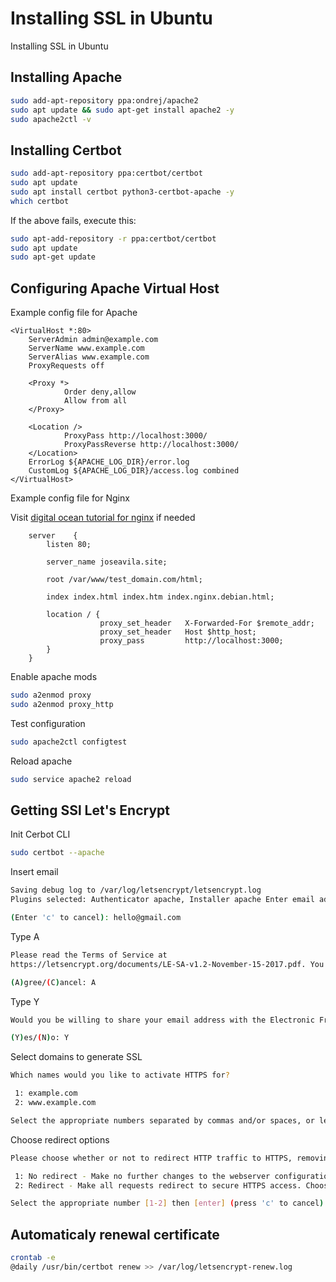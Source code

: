 # Installing SSL in Ubuntu

Installing SSL in Ubuntu

## Installing Apache

```bash
sudo add-apt-repository ppa:ondrej/apache2
sudo apt update && sudo apt-get install apache2 -y
sudo apache2ctl -v
```

## Installing Certbot

```bash
sudo add-apt-repository ppa:certbot/certbot
sudo apt update
sudo apt install certbot python3-certbot-apache -y
which certbot
```

If the above fails, execute this:

```bash
sudo apt-add-repository -r ppa:certbot/certbot
sudo apt update
sudo apt-get update
```

## Configuring Apache Virtual Host

Example config file for Apache

```plaintext
<VirtualHost *:80>
    ServerAdmin admin@example.com
    ServerName www.example.com
    ServerAlias www.example.com
    ProxyRequests off

    <Proxy *>
            Order deny,allow
            Allow from all
    </Proxy>

    <Location />
            ProxyPass http://localhost:3000/
            ProxyPassReverse http://localhost:3000/
    </Location>
    ErrorLog ${APACHE_LOG_DIR}/error.log
    CustomLog ${APACHE_LOG_DIR}/access.log combined
</VirtualHost>
```

Example config file for Nginx

Visit [digital ocean tutorial for nginx](https://www.digitalocean.com/community/tutorials/how-to-secure-nginx-with-let-s-encrypt-on-ubuntu-20-04) if needed

```plaintext
    server    {
        listen 80;

        server_name joseavila.site;

        root /var/www/test_domain.com/html;

        index index.html index.htm index.nginx.debian.html;

        location / {
                    proxy_set_header   X-Forwarded-For $remote_addr;
                    proxy_set_header   Host $http_host;
                    proxy_pass         http://localhost:3000;
        }
    }
```

Enable apache mods

```bash
sudo a2enmod proxy
sudo a2enmod proxy_http
```

Test configuration

```bash
sudo apache2ctl configtest
```

Reload apache

```bash
sudo service apache2 reload
```

## Getting SSl Let's Encrypt

Init Cerbot CLI

```bash
sudo certbot --apache
```

Insert email

```bash
Saving debug log to /var/log/letsencrypt/letsencrypt.log
Plugins selected: Authenticator apache, Installer apache Enter email address (used for urgent renewal and security notices)

(Enter 'c' to cancel): hello@gmail.com
```

Type A

```bash
Please read the Terms of Service at
https://letsencrypt.org/documents/LE-SA-v1.2-November-15-2017.pdf. You must agree in order to register with the ACME server at https://acme-v02.api.letsencrypt.org/directory

(A)gree/(C)ancel: A
```

Type Y

```bash
Would you be willing to share your email address with the Electronic Frontier Foundation, a founding partner of the Let's Encrypt project and the non-profit organization that develops Certbot? We'd like to send you email about our work encrypting the web, EFF news, campaigns, and ways to support digital freedom.

(Y)es/(N)o: Y
```

Select domains to generate SSL

```bash
Which names would you like to activate HTTPS for?

 1: example.com
 2: www.example.com

Select the appropriate numbers separated by commas and/or spaces, or leave input blank to select all options shown (Enter 'c' to cancel):
```

Choose redirect options

```bash
Please choose whether or not to redirect HTTP traffic to HTTPS, removing HTTP access.

 1: No redirect - Make no further changes to the webserver configuration.
 2: Redirect - Make all requests redirect to secure HTTPS access. Choose this for new sites, or if you're confident your site works on HTTPS. You can undo this change by editing your web server's configuration.

Select the appropriate number [1-2] then [enter] (press 'c' to cancel): 2
```

## Automaticaly renewal certificate

```bash
crontab -e
@daily /usr/bin/certbot renew >> /var/log/letsencrypt-renew.log
```
